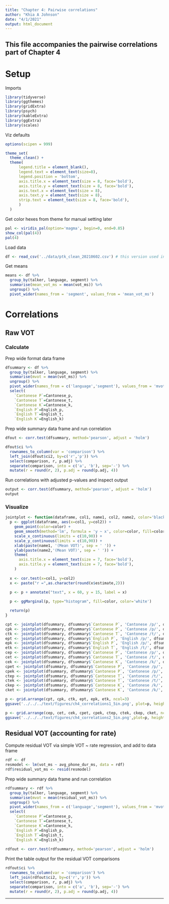 ```yaml
---
title: "Chapter 4: Pairwise correlations"
author: "Khia A Johnson"
date: "4/1/2021"
output: html_document
---
```


This file accompanies the pairwise correlations part of Chapter 4
---

# Setup
Imports
```r
library(tidyverse)
library(ggthemes)
library(gridExtra)
library(psych)
library(kableExtra)
library(ggExtra)
library(scales)
```

Viz defaults
```r
options(scipen = 999)

theme_set(
  theme_clean() + 
  theme(
      legend.title = element_blank(),
      legend.text = element_text(size=8),
      legend.position = 'bottom',
      axis.title.x = element_text(size = 8, face='bold'),
      axis.title.y = element_text(size = 8, face='bold'),
      axis.text.x = element_text(size = 8),
      axis.text.y = element_text(size = 8),
      strip.text = element_text(size = 8, face='bold'),
      )
  )
```

Get color hexes from theme for manual setting later
```r
pal <- viridis_pal(option='magma', begin=0, end=0.85)
show_col(pal(4))
pal(4)
```

Load data
```r
df <- read_csv('../data/ptk_clean_20210602.csv') # this version used in Interspeech paper
```

Get means
```r
means <- df %>%
  group_by(talker, language, segment) %>%
  summarise(mean_vot_ms = mean(vot_ms)) %>%
  ungroup() %>%
  pivot_wider(names_from = 'segment', values_from = 'mean_vot_ms') 
```

# Correlations

## Raw VOT 

### Calculate

Prep wide format data frame
```r
dfsummary <- df %>%
  group_by(talker, language, segment) %>%
  summarise(mvot = mean(vot_ms)) %>%
  ungroup() %>%
  pivot_wider(names_from = c('language','segment'), values_from = 'mvot') %>%
  select(
    `Cantonese P`=Cantonese_p, 
    `Cantonese T`=Cantonese_t, 
    `Cantonese K`=Cantonese_k, 
    `English P`=English_p, 
    `English T`=English_t, 
    `English K`=English_k)
```

Prep wide summary data frame and run correlation
```r
dfout <- corr.test(dfsummary, method='pearson', adjust = 'holm')

dfout$ci %>%
  rownames_to_column(var = 'comparison') %>%
  left_join(dfout$ci2, by=c('r','p')) %>%
  select(comparison, r, p.adj) %>%
  separate(comparison, into = c('a', 'b'), sep='-') %>%
  mutate(r = round(r, 2), p.adj = round(p.adj, 4)) 
```

Run correlations with adjusted p-values and inspect output
```r
output <- corr.test(dfsummary, method='pearson', adjust = 'holm')
output
```

### Visualize

```r
jointplot <- function(dataframe, col1, name1, col2, name2, color='black') {
  p <- ggplot(dataframe, aes(x=col1, y=col2)) +
    geom_point(color=color) +
    geom_smooth(method='lm', formula = 'y ~ x', color=color, fill=color) +
    scale_x_continuous(limits = c(10,90)) + 
    scale_y_continuous(limits = c(10,90)) +
    xlab(paste(name1, '(Mean VOT)', sep = ' ')) +
    ylab(paste(name2,'(Mean VOT)', sep = ' ')) +
    theme(
      axis.title.x = element_text(size = 7, face='bold'),
      axis.title.y = element_text(size = 7, face='bold'),
    )
  
  x <- cor.test(x=col1, y=col2)
  x <- paste("r =",as.character(round(x$estimate,2)))
  
  p <- p + annotate("text", x = 60, y = 15, label = x)

  p <- ggMarginal(p, type="histogram", fill=color, color='white') 

  return(p)
}
```

```r
cpt <- jointplot(dfsummary, dfsummary$`Cantonese P`, 'Cantonese /p/', dfsummary$`Cantonese T`, 'Cantonese /t/', color='#000004FF')
cpk <- jointplot(dfsummary, dfsummary$`Cantonese P`, 'Cantonese /p/', dfsummary$`Cantonese K`, 'Cantonese /k/', color='#000004FF')
ctk <- jointplot(dfsummary, dfsummary$`Cantonese T`, 'Cantonese /t/', dfsummary$`Cantonese K`, 'Cantonese /k/', color='#000004FF')
ept <- jointplot(dfsummary, dfsummary$`English P`, 'English /p/', dfsummary$`English T`, 'English /t/', color='#5D177FFF')
epk <- jointplot(dfsummary, dfsummary$`English P`, 'English /p/', dfsummary$`English K`, 'English /k/', color='#5D177FFF')
etk <- jointplot(dfsummary, dfsummary$`English T`, 'English /t/', dfsummary$`English K`, 'English /k/', color='#5D177FFF')
cep <- jointplot(dfsummary, dfsummary$`Cantonese P`, 'Cantonese /p/', dfsummary$`English P`, 'English /p/', color='#D1426FFF')
cet <- jointplot(dfsummary, dfsummary$`Cantonese T`, 'Cantonese /t/', dfsummary$`English T`, 'English /t/', color='#D1426FFF')
cek <- jointplot(dfsummary, dfsummary$`Cantonese K`, 'Cantonese /k/', dfsummary$`English K`, 'English /k/', color='#D1426FFF')
cpet <- jointplot(dfsummary, dfsummary$`Cantonese P`, 'Cantonese /p/', dfsummary$`English T`, 'English /t/', color='#FEB77EFF')
cpek <- jointplot(dfsummary, dfsummary$`Cantonese P`, 'Cantonese /p/', dfsummary$`English K`, 'English /k/', color='#FEB77EFF')
ctep <- jointplot(dfsummary, dfsummary$`Cantonese T`, 'Cantonese /t/', dfsummary$`English P`, 'English /p/', color='#FEB77EFF')
ctek <- jointplot(dfsummary, dfsummary$`Cantonese T`, 'Cantonese /t/', dfsummary$`English K`, 'English /k/', color='#FEB77EFF')
ckep <- jointplot(dfsummary, dfsummary$`Cantonese K`, 'Cantonese /k/', dfsummary$`English P`, 'English /p/', color='#FEB77EFF')
cket <- jointplot(dfsummary, dfsummary$`Cantonese K`, 'Cantonese /k/', dfsummary$`English T`, 'English /t/', color='#FEB77EFF')
```

```r
p <- grid.arrange(cpt, cpk, ctk, ept, epk, etk, ncol=3)
ggsave('../../../text/figures/ch4_correlations1_5in.png', plot=p, height = 4, width = 6, units='in')
```

```r
p <- grid.arrange(cep, cet, cek, cpet, cpek, ctep, ctek, ckep, cket, ncol=3)
ggsave('../../../text/figures/ch4_correlations2_5in.png',plot=p, height = 6, width = 6, units='in')

```


## Residual VOT (accounting for rate)

Compute residual VOT via simple VOT ~ rate regression, and add to data frame
```r
rdf <- df
resmodel <- lm(vot_ms ~ avg_phone_dur_ms, data = rdf)
rdf$residual_vot_ms <- resid(resmodel)
```

Prep wide summary data frame and run correlation
```r
rdfsummary <- rdf %>%
  group_by(talker, language, segment) %>%
  summarise(mvot = mean(residual_vot_ms)) %>%
  ungroup() %>%
  pivot_wider(names_from = c('language','segment'), values_from = 'mvot') %>%
  select(
    `Cantonese P`=Cantonese_p, 
    `Cantonese T`=Cantonese_t, 
    `Cantonese K`=Cantonese_k, 
    `English P`=English_p, 
    `English T`=English_t, 
    `English K`=English_k)
 
rdfout <- corr.test(rdfsummary, method='pearson', adjust = 'holm')
```

Print the table output for the residual VOT comparisons
```r
rdfout$ci %>%
  rownames_to_column(var = 'comparison') %>%
  left_join(rdfout$ci2, by=c('r','p')) %>%
  select(comparison, r, p.adj) %>%
  separate(comparison, into = c('a', 'b'), sep='-') %>%
  mutate(r = round(r, 2), p.adj = round(p.adj, 4)) 
```

---